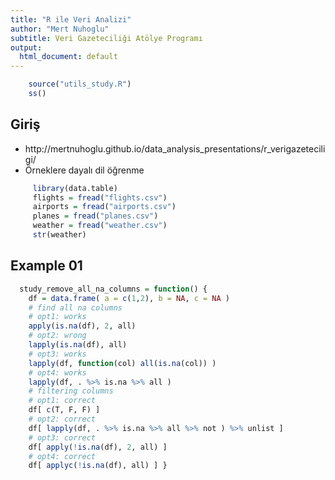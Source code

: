 ```yaml
---
title: "R ile Veri Analizi"
author: "Mert Nuhoglu"
subtitle: Veri Gazeteciliği Atölye Programı
output:
  html_document: default
---
```


```r
    source("utils_study.R")
    ss()
```

## Giriş

- http://mertnuhoglu.github.io/data_analysis_presentations/r_verigazeteciligi/
- Örneklere dayalı dil öğrenme
    
```r
	 library(data.table)
	 flights = fread("flights.csv")
	 airports = fread("airports.csv")
	 planes = fread("planes.csv")
	 weather = fread("weather.csv")
	 str(weather)
```

## Example 01

```r
  study_remove_all_na_columns = function() {
    df = data.frame( a = c(1,2), b = NA, c = NA )
    # find all na columns
    # opt1: works
    apply(is.na(df), 2, all)
    # opt2: wrong
    lapply(is.na(df), all)
    # opt3: works
    lapply(df, function(col) all(is.na(col)) )
    # opt4: works
    lapply(df, . %>% is.na %>% all )
    # filtering columns
    # opt1: correct
    df[ c(T, F, F) ]
    # opt2: correct
    df[ lapply(df, . %>% is.na %>% all %>% not ) %>% unlist ]
    # opt3: correct
    df[ apply(!is.na(df), 2, all) ]
    # opt4: correct
    df[ applyc(!is.na(df), all) ] }
```

